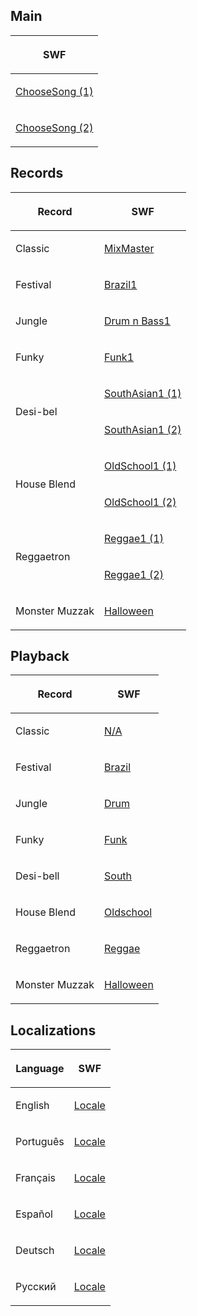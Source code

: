 

==Main==
<center>
{|class="wikitable" border="1"
!SWF
|-
|[[Media:GamesMixmasterChooseSong.swf|ChooseSong (1)]]
|-
|[[Media:GamesMixmasterChooseSong 2.swf|ChooseSong (2)]]
|}
</center>

==Records==
<center>
{|class="wikitable" border="1"
!Record!!SWF
|-
|Classic||[[Media:GamesMixmasterMixMaster.swf|MixMaster]]
|-
|Festival||[[Media:GamesMixmasterMixMaster Brazil1.swf|Brazil1]]
|-
|Jungle||[[Media:GamesMixmasterMixMaster Drum n Bass1.swf|Drum n Bass1]]
|-
|Funky||[[Media:GamesMixmasterMixMaster Funk1.swf|Funk1]]
|-
| rowspan="2"|Desi-bel||[[Media:GamesMixmasterMixMaster SouthAsian1.swf|SouthAsian1 (1)]]
|-
|[[Media:GamesMixmasterMixMaster SouthAsian1 2.swf|SouthAsian1 (2)]]
|-
| rowspan="2"|House Blend||[[Media:GamesMixmasterMixMaster OldSchool1.swf|OldSchool1 (1)]]
|-
|[[Media:GamesMixmasterMixMaster OldSchool1 2.swf|OldSchool1 (2)]]
|-
| rowspan="2"|Reggaetron||[[Media:GamesMixmasterMixMaster Reggae1.swf|Reggae1 (1)]]
|-
|[[Media:GamesMixmasterMixMaster Reggae1 2.swf|Reggae1 (2)]]
|-
|Monster Muzzak||[[Media:GamesMixmasterMixMaster Halloween.swf|Halloween]]
|}
</center>

==Playback==
<center>
{|class="wikitable" border="1"
!Record!!SWF
|-
|Classic||[[Media:GamesMixmasterPlayback.swf|N/A]]
|-
|Festival||[[Media:GamesMixmasterPlayback Brazil.swf|Brazil]]
|-
|Jungle||[[Media:GamesMixmasterPlayback Drum.swf|Drum]]
|-
|Funky||[[Media:GamesMixmasterPlayback Funk.swf|Funk]]
|-
|Desi-bell||[[Media:GamesMixmasterPlayback South.swf|South]]
|-
|House Blend||[[Media:GamesMixmasterPlayback Oldschool.swf|Oldschool]]
|-
|Reggaetron||[[Media:GamesMixmasterPlayback Reggae.swf|Reggae]]
|-
|Monster Muzzak||[[Media:GamesMixmasterPlayback Halloween.swf|Halloween]]
|}
</center>

==Localizations==
<center>
{|class="wikitable" border="1"
!Language!!SWF
|-
|English||[[Media:GamesMixmasterLangENLocale.swf|Locale]]
|-
|Português||[[Media:GamesMixmasterLangPTLocale.swf|Locale]]
|-
|Français||[[Media:GamesMixmasterLangFRLocale.swf|Locale]]
|-
|Español||[[Media:GamesMixmasterLangESLocale.swf|Locale]]
|-
|Deutsch||[[Media:GamesMixmasterLangDELocale.swf|Locale]]
|-
|Русский||[[Media:GamesMixmasterLangRULocale.swf|Locale]]
|}
</center>